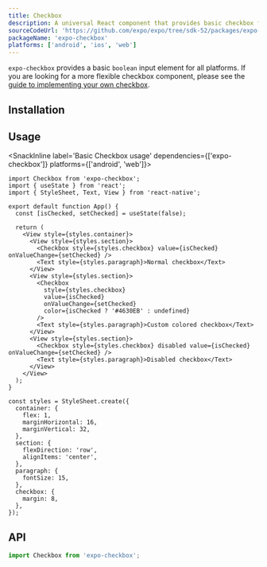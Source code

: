 ```yaml
---
title: Checkbox
description: A universal React component that provides basic checkbox functionality.
sourceCodeUrl: 'https://github.com/expo/expo/tree/sdk-52/packages/expo-checkbox'
packageName: 'expo-checkbox'
platforms: ['android', 'ios', 'web']
---
```



`expo-checkbox` provides a basic `boolean` input element for all platforms. If you are looking for a more flexible checkbox component, please see the [guide to implementing your own checkbox](/ui-programming/implementing-a-checkbox.mdx).

## Installation

<APIInstallSection hideBareInstructions />

## Usage

<SnackInline label='Basic Checkbox usage' dependencies={['expo-checkbox']} platforms={['android', 'web']}>

```tsx
import Checkbox from 'expo-checkbox';
import { useState } from 'react';
import { StyleSheet, Text, View } from 'react-native';

export default function App() {
  const [isChecked, setChecked] = useState(false);

  return (
    <View style={styles.container}>
      <View style={styles.section}>
        <Checkbox style={styles.checkbox} value={isChecked} onValueChange={setChecked} />
        <Text style={styles.paragraph}>Normal checkbox</Text>
      </View>
      <View style={styles.section}>
        <Checkbox
          style={styles.checkbox}
          value={isChecked}
          onValueChange={setChecked}
          color={isChecked ? '#4630EB' : undefined}
        />
        <Text style={styles.paragraph}>Custom colored checkbox</Text>
      </View>
      <View style={styles.section}>
        <Checkbox style={styles.checkbox} disabled value={isChecked} onValueChange={setChecked} />
        <Text style={styles.paragraph}>Disabled checkbox</Text>
      </View>
    </View>
  );
}

const styles = StyleSheet.create({
  container: {
    flex: 1,
    marginHorizontal: 16,
    marginVertical: 32,
  },
  section: {
    flexDirection: 'row',
    alignItems: 'center',
  },
  paragraph: {
    fontSize: 15,
  },
  checkbox: {
    margin: 8,
  },
});
```

</SnackInline>

## API

```js
import Checkbox from 'expo-checkbox';
```

<APISection packageName="expo-checkbox" apiName="Checkbox" />
